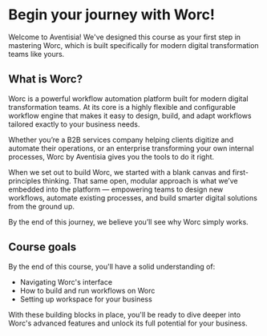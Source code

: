 # Begin your journey with Worc!

Welcome to Aventisia! We've designed this course as your first step in mastering Worc, which is built specifically for modern digital transformation teams like yours.

## What is Worc?

Worc is a powerful workflow automation platform built for modern digital transformation teams. At its core is a highly flexible and configurable workflow engine that makes it easy to design, build, and adapt workflows tailored exactly to your business needs.

Whether you’re a B2B services company helping clients digitize and automate their operations, or an enterprise transforming your own internal processes, Worc by Aventisia gives you the tools to do it right.

When we set out to build Worc, we started with a blank canvas and first-principles thinking. That same open, modular approach is what we’ve embedded into the platform — empowering teams to design new workflows, automate existing processes, and build smarter digital solutions from the ground up.

By the end of this journey, we believe you’ll see why Worc simply works.

## Course goals

By the end of this course, you'll have a solid understanding of:

- Navigating Worc's interface
- How to build and run workflows on Worc
- Setting up workspace for your business

With these building blocks in place, you'll be ready to dive deeper into Worc's advanced features and unlock its full potential for your business.
